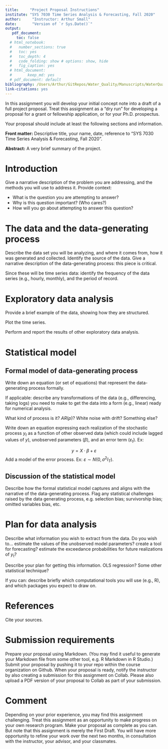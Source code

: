 ```yaml
---
title:     "Project Proposal Instructions"
institute: "SYS 7030 Time Series Analysis & Forecasting, Fall 2020" 
author:     "Instructor: Arthur Small"
date:       "Version of `r Sys.Date()`"
output:
   pdf_document:
     toc: false
  # html_notebook:
  #   number_sections: true
  #   toc: yes
  #   toc_depth: 4
  #   code_folding: show # options: show, hide
  #   fig_caption: yes
  # html_document:
  #       keep_md: yes
  # pdf_document: default
bibliography: /Users/Arthur/GitRepos/Water_Quality/Manuscripts/WaterQuality.bib
link-citations: yes
---
```


In this assignment you will develop your initial concept note into a draft of a full project proposal. Treat this assignment as a "dry run" for developing a proposal for a grant or fellowship application, or for your Ph.D. prospectus.

Your proposal should include at least the following sections and information.

**Front matter:** Descriptive title, your name, date, reference to "SYS 7030 Time Series Analysis & Forecasting, Fall 2020".

**Abstract:** A very brief summary of the project.


# Introduction

Give a narrative description of the problem you are addressing, and the methods you will use to address it. Provide context:

  * What is the question you are attempting to answer?
  * Why is this question important? (Who cares?)
  * How will you go about attempting to answer this question?

# The data and the data-generating process

Describe the data set you will be analyzing, and where it comes from, how it was generated and collected. Identify the source of the data. Give a narrative description of the data-generating process: this piece is critical. 

Since these will be time series data: identify the frequency of the data series (e.g., hourly, monthly), and the period of record.



# Exploratory data analysis

Provide a brief example of the data, showing how they are structured. 

Plot the time series. 

Perform and report the results of other exploratory data analysis.


# Statistical model

## Formal model of data-generating process

Write down an equation (or set of equations) that represent the data-generating process formally.

If applicable: describe any transformations of the data (e.g., differencing, taking logs) you need to make to get the data into a form (e.g., linear) ready for numerical analysis.

What kind of process is it? $AR(p)$? White noise with drift? Something else?

Write down an equation expressing each realization of the stochastic process $y_t$ as a function of other observed data (which could include lagged values of $y$), unobserved parameters ($\beta$), and an error term ($\varepsilon_t$). Ex: 

$$y = X\cdot\beta + \varepsilon$$
Add a model of the error process. Ex: $\varepsilon \sim N(0, \sigma^2 I_T)$.


## Discussion of the statistical model

Describe how the formal statistical model captures and aligns with the narrative of the data-generating process.
Flag any statistical challenges raised by the data generating process, e.g.
selection bias; survivorship bias;
omitted variables bias,
etc.

# Plan for data analysis

Describe what information you wish to extract from the data. Do you wish to...
estimate the values of the unobserved model parameters?
create a tool for forecasting?
estimate the exceedance probabilities for future realizations of $y_t$?

Describe your plan for getting this information. OLS regression? Some other statistical technique?

If you can: describe briefly which computational tools you will use (e.g., R), and which packages you expect to draw on.

# References 

Cite your sources.

# Submission requirements

Prepare your proposal using Markdown. (You may find it useful to generate your Markdown file from some other tool, e.g. R Markdown in R Studio.) Submit your proposal by pushing it to your repo within the course organization on Github. When your proposal is ready, notify the instructor by also creating a submission for this assignment on Collab. Please also upload a PDF version of your proposal to Collab as part of your submission.

# Comment

Depending on your prior experience, you may find this assignment challenging. Treat this assignment as an opportunity to make progress on your own research program. Make your proposal as complete as you can. But note that this assignment is merely the First Draft. You will have more opportunity to refine your work over the next two months, in consultation with the instructor, your advisor, and your classmates.